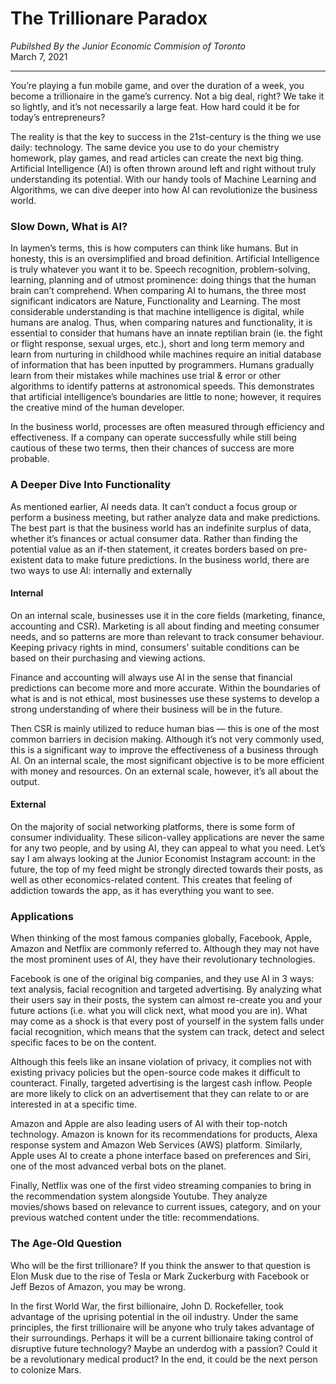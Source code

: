 
# The Trillionare Paradox

*Pubilshed By the Junior Economic Commision of Toronto*<br/>
March 7, 2021

--- 

You’re playing a fun mobile game, and over the duration of a week, you become a trillionaire in the game’s currency. Not a big deal, right? We take it so lightly, and it’s not necessarily a large feat. How hard could it be for today’s entrepreneurs?

The reality is that the key to success in the 21st-century is the thing we use daily: technology. The same device you use to do your chemistry homework, play games, and read articles can create the next big thing. Artificial Intelligence (AI) is often thrown around left and right without truly understanding its potential. With our handy tools of Machine Learning and Algorithms, we can dive deeper into how AI can revolutionize the business world.

### Slow Down, What is AI?

In laymen’s terms, this is how computers can think like humans. But in honesty, this is an oversimplified and broad definition. Artificial Intelligence is truly whatever you want it to be. Speech recognition, problem-solving, learning, planning and of utmost prominence: doing things that the human brain can’t comprehend.
When comparing AI to humans, the three most significant indicators are Nature, Functionality and Learning. The most considerable understanding is that machine intelligence is digital, while humans are analog. Thus, when comparing natures and functionality, it is essential to consider that humans have an innate reptilian brain (ie. the fight or flight response, sexual urges, etc.), short and long term memory and learn from nurturing in childhood while machines require an initial database of information that has been inputted by programmers. Humans gradually learn from their mistakes while machines use trial & error or other algorithms to identify patterns at astronomical speeds. This demonstrates that artificial intelligence’s boundaries are little to none; however, it requires the creative mind of the human developer.

In the business world, processes are often measured through efficiency and effectiveness. If a company can operate successfully while still being cautious of these two terms, then their chances of success are more probable.

### A Deeper Dive Into Functionality

As mentioned earlier, AI needs data. It can’t conduct a focus group or perform a business meeting, but rather analyze data and make predictions. The best part is that the business world has an indefinite surplus of data, whether it’s finances or actual consumer data. Rather than finding the potential value as an if-then statement, it creates borders based on pre-existent data to make future predictions. In the business world, there are two ways to use AI: internally and externally

#### Internal
On an internal scale, businesses use it in the core fields (marketing, finance, accounting and CSR).
Marketing is all about finding and meeting consumer needs, and so patterns are more than relevant to track consumer behaviour. Keeping privacy rights in mind, consumers’ suitable conditions can be based on their purchasing and viewing actions.

Finance and accounting will always use AI in the sense that financial predictions can become more and more accurate. Within the boundaries of what is and is not ethical, most businesses use these systems to develop a strong understanding of where their business will be in the future.

Then CSR is mainly utilized to reduce human bias — this is one of the most common barriers in decision making. Although it’s not very commonly used, this is a significant way to improve the effectiveness of a business through AI.
On an internal scale, the most significant objective is to be more efficient with money and resources. On an external scale, however, it’s all about the output.

#### External

On the majority of social networking platforms, there is some form of consumer individuality. These silicon-valley applications are never the same for any two people, and by using AI, they can appeal to what you need. Let’s say I am always looking at the Junior Economist Instagram account: in the future, the top of my feed might be strongly directed towards their posts, as well as other economics-related content. This creates that feeling of addiction towards the app, as it has everything you want to see.

### Applications

When thinking of the most famous companies globally, Facebook, Apple, Amazon and Netflix are commonly referred to. Although they may not have the most prominent uses of AI, they have their revolutionary technologies.

Facebook is one of the original big companies, and they use AI in 3 ways: text analysis, facial recognition and targeted advertising. By analyzing what their users say in their posts, the system can almost re-create you and your future actions (i.e. what you will click next, what mood you are in). What may come as a shock is that every post of yourself in the system falls under facial recognition, which means that the system can track, detect and select specific faces to be on the content.

Although this feels like an insane violation of privacy, it complies not with existing privacy policies but the open-source code makes it difficult to counteract. Finally, targeted advertising is the largest cash inflow. People are more likely to click on an advertisement that they can relate to or are interested in at a specific time.

Amazon and Apple are also leading users of AI with their top-notch technology. Amazon is known for its recommendations for products, Alexa response system and Amazon Web Services (AWS) platform. Similarly, Apple uses AI to create a phone interface based on preferences and Siri, one of the most advanced verbal bots on the planet.

Finally, Netflix was one of the first video streaming companies to bring in the recommendation system alongside Youtube. They analyze movies/shows based on relevance to current issues, category, and on your previous watched content under the title: recommendations.

### The Age-Old Question

Who will be the first trillionare? If you think the answer to that question is Elon Musk due to the rise of Tesla or Mark Zuckerburg with Facebook or Jeff Bezos of Amazon, you may be wrong.

In the first World War, the first billionaire, John D. Rockefeller, took advantage of the uprising potential in the oil industry. Under the same principles, the first trillionaire will be anyone who truly takes advantage of their surroundings. Perhaps it will be a current billionaire taking control of disruptive future technology? Maybe an underdog with a passion? Could it be a revolutionary medical product? In the end, it could be the next person to colonize Mars.